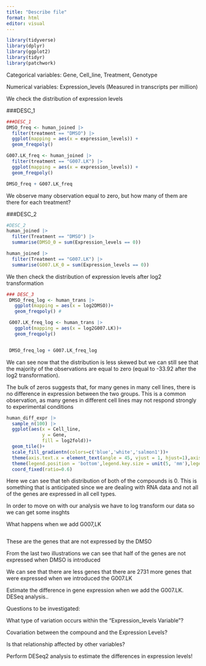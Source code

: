 ```yaml
---
title: "Describe file"
format: html
editor: visual
---
```


```r
library(tidyverse)
library(dplyr)
library(ggplot2)
library(tidyr)
library(patchwork)
```

Categorical variables: Gene, Cell_line, Treatment, Genotype

Numerical variables: Expression_levels (Measured in transcripts per million)

We check the distribution of expression levels

###DESC_1

```r
###DESC_1 
DMSO_freq <- human_joined |> 
  filter(treatment == "DMSO") |> 
  ggplot(mapping = aes(x = expression_levels)) +
  geom_freqpoly()

G007.LK_freq <- human_joined |>
  filter(treatment == "G007.LK") |> 
  ggplot(mapping = aes(x = expression_levels)) +
  geom_freqpoly()

DMSO_freq + G007.LK_freq
```

We observe many observation equal to zero, but how many of them are there for each treatment?

###DESC_2

```r
#DESC_2 
human_joined |> 
  filter(Treatment == "DMSO") |> 
  summarise(DMSO_0 = sum(Expression_levels == 0))

human_joined |>
  filter(Treatment == "G007.LK") |> 
  summarise(G007.LK_0 = sum(Expression_levels == 0))
```

We then check the distribution of expression levels after log2 transformation

```r
### DESC_3
 DMSO_freq_log <- human_trans |>
   ggplot(mapping = aes(x = log2DMSO))+
   geom_freqpoly() #

 G007.LK_freq_log <- human_trans |>
   ggplot(mapping = aes(x = log2G007.LK))+
   geom_freqpoly()


 DMSO_freq_log + G007.LK_freq_log
```

We can see now that the distribution is less skewed but we can still see that the majority of the observations are equal to zero (equal to -33.92 after the log2 transformation).

The bulk of zeros suggests that, for many genes in many cell lines, there is no difference in expression between the two groups. This is a common observation, as many genes in different cell lines may not respond strongly to experimental conditions

```r
human_diff_expr |> 
  sample_n(100) |>
  ggplot(aes(x = Cell_line, 
             y = Gene, 
             fill = log2fold))+
  geom_tile()+
  scale_fill_gradientn(colors=c('blue','white','salmon1'))+
  theme(axis.text.x = element_text(angle = 45, vjust = 1, hjust=1),axis.text=element_text(size=4),axis.title=element_text(size=5))+
  theme(legend.position = 'bottom',legend.key.size = unit(5, 'mm'),legend.title= element_text(size=5),legend.text=element_text(size=5))+
  coord_fixed(ratio=0.6)
```

Here we can see that teh distribution of both of the compounds is 0. This is something that is anticipated since we are dealing with RNA data and not all of the genes are expressed in all cell types.

In order to move on with our analysis we have to log transform our data so we can get some insghts

What happens when we add G007,LK

```         
```

These are the genes that are not expressed by the DMSO

From the last two illustrations we can see that half of the genes are not expressed when DMSO is introduced

We can see that there are less genes that there are 2731 more genes that were expressed when we introduced the G007.LK

Estimate the difference in gene expression when we add the G007.LK. DESeq analysis..

Questions to be investigated:

What type of variation occurs within the "Expression_levels Variable"?

Covariation between the compound and the Expression Levels?

Is that relationship affected by other variables?

Perform DESeq2 analysis to estimate the differences in expression levels!

